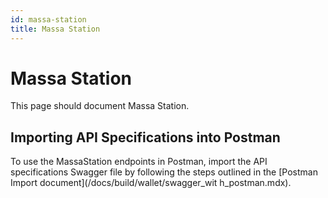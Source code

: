 ```yaml
---
id: massa-station
title: Massa Station
---
```


# Massa Station

This page should document Massa Station.

## Importing API Specifications into Postman

To use the MassaStation endpoints in Postman, import the API specifications Swagger file by following the steps outlined in the [Postman Import document](/docs/build/wallet/swagger_wit
h_postman.mdx).
